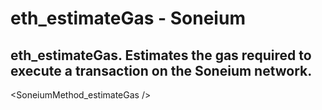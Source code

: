# eth_estimateGas - Soneium

## eth_estimateGas. Estimates the gas required to execute a transaction on the Soneium network.


<SoneiumMethod_estimateGas />
